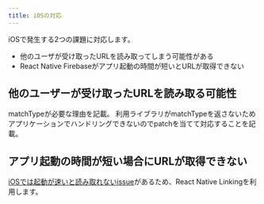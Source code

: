 ```yaml
---
title: iOSの対応
---
```


iOSで発生する2つの課題に対応します。
 - 他のユーザが受け取ったURLを読み取ってしまう可能性がある
 - React Native Firebaseがアプリ起動の時間が短いとURLが取得できない

## 他のユーザーが受け取ったURLを読み取る可能性

matchTypeが必要な理由を記載。
利用ライブラリがmatchTypeを返さないためアプリケーションでハンドリングできないのでpatchを当てて対応することを記載。

## アプリ起動の時間が短い場合にURLが取得できない

[iOSでは起動が速いと読み取れないissue](https://github.com/invertase/react-native-firebase/issues/2660)があるため、React Native Linkingを利用します。